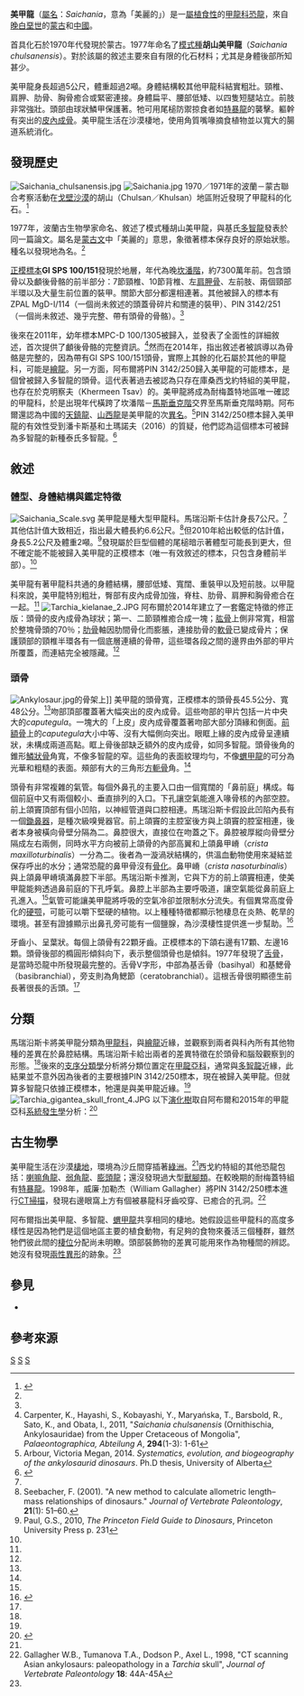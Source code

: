 {{Automatic Taxobox
| taxon = Saichania
| status = fossil
| fossil_range = [[晚白堊世|晚白堊世]]<br>~{{Fossil_range|75|70}}
| image = Saichania skeleton.jpg
| image_width = 200px
| image_caption = 骨架模型，位於[[新潟县|新潟]][http://www.dino-nakasato.org/ 日本恐龍王國]
| authority = {{link-en|泰瑞莎·馬瑞沿斯卡|Teresa Maryańska|Maryańska|Teresa Maryańska}}, 1977
| type_species = '''胡山美甲龍<br>''Saichania chulsanensis'''''
| type_species_authority = Maryańska, 1977
| synonyms =
*[[天鎮龍屬|天鎮龍屬]] ''Tianzhenosaurus''?<br><small>Pang & Cheng, 1998</small>
*[[山西龍屬|山西龍屬]] ''Shanxia''?<br><small>Barrett ''et al.'', 1998</small>
}}

'''美甲龍'''（[[屬名|屬名]]：''Saichania''，意為「美麗的」）是一[[屬|屬]][[植食性|植食性]]的[[甲龍科|甲龍科]][[恐龍|恐龍]]，來自[[晚白堊世|晚白堊世]]的[[蒙古|蒙古]]和[[中國|中國]]。

首具化石於1970年代發現於蒙古。1977年命名了[[模式種|模式種]]'''胡山美甲龍'''（''Saichania chulsanensis''）。對於該屬的敘述主要來自有限的化石材料；尤其是身體後部所知甚少。

美甲龍身長超過5公尺，體重超過2噸。身體結構較其他甲龍科結實粗壯。頸椎、肩胛、肋骨、胸骨癒合或緊密連接。身體扁平、腰部低矮、以四隻短腿站立。前肢非常強壯。頭部由球狀鱗甲保護著。牠可用尾槌防禦掠食者如[[特暴龍|特暴龍]]的襲擊。軀幹有突出的[[皮內成骨|皮內成骨]]。美甲龍生活在沙漠棲地，使用角質嘴喙摘食植物並以寬大的腸道系統消化。

==發現歷史==
[[File:Saichania_chulsanensis.jpg|thumb]]
[[File:Saichania.jpg|thumb]]
1970／1971年的波蘭－蒙古聯合考察活動在[[戈壁沙漠|戈壁沙漠]]的胡山（Chulsan／Khulsan）地區附近發現了甲龍科的化石。<ref name="Maryańska1977">{{cite journal |last=Maryańska |first=T. |year=1977 |title=Ankylosauridae (Dinosauria) from Mongolia |journal=Palaeontologia Polonica |volume=37 |pages=85–151 }}</ref>

1977年，波蘭古生物學家{{link-en|泰瑞莎·馬瑞沿斯卡|Teresa Maryańska}}命名、敘述了模式種胡山美甲龍，與基氏[[多智龍|多智龍]]發表於同一篇論文。屬名是[[蒙古文|蒙古文]]中「美麗的」意思，象徵著標本保存良好的原始狀態。種名以發現地為名。<ref name="Maryańska1977"/>

[[正模標本|正模標本]]'''GI SPS 100/151'''發現於{{link-en|西戈約特組|Barun Goyot Formation}}地層，年代為晚[[坎潘階|坎潘階]]，約7300萬年前。包含頭骨以及顱後骨骼的前半部分：7節頸椎、10節背椎、左[[肩胛骨|肩胛骨]]、左前肢、兩個頸部半環以及大量生前位置的裝甲。關節大部分都還相連著。其他被歸入的標本有ZPAL MgD-I/114（一個尚未敘述的頭蓋骨碎片和關連的裝甲）、PIN 3142/251（一個尚未敘述、幾乎完整、帶有頭骨的骨骼）。<ref name="Maryańska1977"/>

後來在2011年，幼年標本MPC-D 100/1305被歸入，並發表了全面性的詳細敘述，首次提供了顱後骨骼的完整資訊。<ref>Carpenter, K., Hayashi, S., Kobayashi, Y., Maryańska, T., Barsbold, R., Sato, K., and Obata, I., 2011, "''Saichania chulsanensis'' (Ornithischia, Ankylosauridae) from the Upper Cretaceous of Mongolia", ''Palaeontographica, Abteilung A'', '''294'''(1-3): 1-61</ref>然而在2014年，{{link-en|維多利亞·阿布爾|Victoria Arbour}}指出敘述者被誤導以為骨骼是完整的，因為帶有GI SPS 100/151頭骨，實際上其餘的化石屬於其他的甲龍科，可能是[[繪龍|繪龍]]。另一方面，阿布爾將PIN 3142/250歸入美甲龍的可能標本，是個曾被歸入多智龍的頭骨。這代表著過去被認為只存在庫桑西戈約特組的美甲龍，也存在於克明察夫（Khermeen Tsav）的{{link-en|耐梅蓋特組|Nemegt Formation}}。美甲龍將成為耐梅蓋特地區唯一確認的甲龍科，於是出現年代橫跨了坎潘階－[[馬斯垂克階|馬斯垂克階]]交界至馬斯垂克階時期。阿布爾還認為中國的[[天鎮龍|天鎮龍]]、[[山西龍|山西龍]]是美甲龍的次[[異名|異名]]。<ref name="Arbour2014">Arbour, Victoria Megan, 2014. ''Systematics, evolution, and biogeography of the ankylosaurid dinosaurs''. Ph.D thesis, University of Alberta</ref>PIN 3142/250標本歸入美甲龍的有效性受到潘卡斯基和土瑪諾夫（2016）的質疑，他們認為這個標本可被歸為多智龍的新種泰氏多智龍。<ref>{{cite journal |author1=Paul Penkalski |author2=Tatiana Tumanova |year=2016 |title=The cranial morphology and taxonomic status of ''Tarchia'' (Dinosauria: Ankylosauridae) from the Upper Cretaceous of Mongolia |journal=Cretaceous Research |volume=in press |doi=10.1016/j.cretres.2016.10.004 }}</ref>

==敘述==
===體型、身體結構與鑑定特徵===
[[File:Saichania_Scale.svg|thumb]]
美甲龍是種大型甲龍科。馬瑞沿斯卡估計身長7公尺。<ref name="Maryańska1977"/>其他估計值大致相近，指出最大體長約6.6公尺。<ref name="seebacher2001">Seebacher, F. (2001). "A new method to calculate allometric length–mass relationships of dinosaurs." ''Journal of Vertebrate Paleontology'', '''21'''(1): 51–60.{{cite web |url=http://www.bio.usyd.edu.au/staff/fseebacher/Lab_homepage/Publications/2000-2001/Seebacher%202001_JVP.pdf |title=Archived copy |access-date=2009-11-26 |archive-url=https://web.archive.org/web/20080727025106/http://www.bio.usyd.edu.au/staff/fseebacher/Lab_homepage/Publications/2000-2001/Seebacher%202001_JVP.pdf |archive-date=2008-07-27 }}</ref>但2010年{{link-en|葛瑞格利·保羅|Gregory S. Paul}}給出較低的估計值，身長5.2公尺及體重2噸。<ref name="Paul2010">Paul, G.S., 2010, ''The Princeton Field Guide to Dinosaurs'', Princeton University Press p. 231</ref>發現屬於巨型個體的尾槌暗示著體型可能長到更大，但不確定能不能被歸入美甲龍的正模標本（唯一有效敘述的標本，只包含身體前半部）。<ref name="Arbour2014"/>

美甲龍有著甲龍科共通的身體結構，腰部低矮、寬闊、重裝甲以及短前肢。以甲龍科來說，美甲龍特別粗壯，臀部有皮內成骨加強，脊柱、肋骨、肩胛和胸骨癒合在一起。<ref name="Maryańska1977"/>
[[File:Tarchia_kielanae_2.JPG|thumb]]
阿布爾於2014年建立了一套鑑定特徵的修正版：頭骨的皮內成骨為球狀；第一、二節頸椎癒合成一塊；[[肱骨|肱骨]]上側非常寬，相當於整塊骨頭的70％；[[肋骨|肋骨]]軸因肋間骨化而膨脹，連接肋骨的[[軟骨|軟骨]]已變成骨片；保護頸部的頸椎半環各有一個底層連續的骨帶，這些環各段之間的邊界由外部的甲片所覆蓋，而連結完全被隱藏。<ref name="Arbour2014"/>

===頭骨===
[[File:Ankylosaur.jpg|thumb]]{{link-en|Cf.|Cf.|比較標本|Cf.}}的骨架上]]
美甲龍的頭骨寬，正模標本的頭骨長45.5公分、寬48公分。<ref name="Maryańska1977"/>吻部頂部覆蓋著大幅突出的皮內成骨。這些吻部的甲片包括一片中央大的''caputegula''。一塊大的「上皮」皮內成骨覆蓋著吻部大部分頂緣和側面。[[前額骨|前額骨]]上的''caputegula''大小中等、沒有大幅側向突出。眼眶上緣的皮內成骨呈連續狀，未構成兩道高點。眶上骨後部缺乏額外的皮內成骨，如同多智龍。頭骨後角的錐形[[鱗狀骨|鱗狀骨]]角寬，不像多智龍的窄。這些角的表面紋理均勻，不像[[蝟甲龍|蝟甲龍]]的可分為光華和粗糙的表面。頰部有大的三角形[[方軛骨|方軛骨]]角。<ref name="Arbour2014"/>

頭骨有非常複雜的氣管。每個外鼻孔的主要入口由一個寬闊的「鼻前庭」構成。每個前庭中又有兩個較小、垂直排列的入口。下孔讓空氣能進入喙骨核的內部空腔。前上頜竇頂部有個小凹陷，以神經管道與口腔相連。馬瑞沿斯卡假設此凹陷內長有一個[[犁鼻器|鋤鼻器]]，是種次級嗅覺器官。前上頜竇的主腔室後方與上頜竇的腔室相連，後者本身被橫向骨壁分隔為二。鼻腔很大，直接位在吻蓋之下。鼻腔被厚縱向骨壁分隔成左右兩側，同時水平方向被前上頜骨的內部高翼和上頜鼻甲嵴（''crista maxilloturbinalis''）一分為二。後者為一漩渦狀結構的{{link-en|鼻甲骨|Turbinate bone}}，供溫血動物使用來凝結並保存呼出的水分；通常恐龍的鼻甲骨沒有[[成骨作用|骨化]]。鼻甲嵴（''crista nasoturbinalis''）與上頜鼻甲嵴填滿鼻腔下半部。馬瑞沿斯卡推測，它與下方的前上頜竇相連，使美甲龍能夠透過鼻前庭的下孔呼氣。鼻腔上半部為主要呼吸道，讓空氣能從鼻前庭上孔進入。<ref name="Maryańska1977"/>氣管可能讓美甲龍將呼吸的空氣冷卻並限制水分流失。有個異常高度骨化的[[硬颚|硬颚]]，可能可以嚼下堅硬的植物。以上種種特徵都顯示牠棲息在炎熱、乾旱的環境。甚至有證據顯示出鼻孔旁可能有一個鹽腺，為沙漠棲性提供進一步幫助。<ref name=EoDP>{{cite book |editor=Palmer, D.|year=1999 |title= The Marshall Illustrated Encyclopedia of Dinosaurs and Prehistoric Animals|publisher= Marshall Editions|location=London|page= 161|isbn= 1-84028-152-9}}</ref>

牙齒小、呈葉狀。每個上頜骨有22顆牙齒。正模標本的下頜右邊有17顆、左邊16顆。頭骨後部的橢圓形{{link-en|枕髁|Occipital condyles}}傾斜向下，表示整個頭骨也是傾斜。1977年發現了[[舌骨|舌骨]]，是當時恐龍中所發現最完整的。舌骨V字形，中部為基舌骨（basihyal）和基鰓骨（basibranchial），旁支則為角鰓節（ceratobranchial）。這根舌骨很明顯德生前長著很長的舌頭。<ref name="Maryańska1977"/>

==分類==
馬瑞沿斯卡將美甲龍分類為[[甲龍科|甲龍科]]，與[[繪龍|繪龍]]近緣，並觀察到兩者與科內所有其他物種的差異在於鼻腔結構。馬瑞沿斯卡給出兩者的差異特徵在於頭骨和腦殼觀察到的形態。<ref name="Maryańska1977"/>後來的[[支序分類學|支序分類學]]分析將分類位置定在[[甲龍亞科|甲龍亞科]]，通常與[[多智龍|多智龍]]近緣，此結果並不意外因為後者的{{link-en|分類操作單元|Operational taxonomic unit}}主要根據PIN 3142/250標本，現在被歸入美甲龍。但就算多智龍只依據正模標本，牠還是與美甲龍近緣。<ref name="Arbour2014"/>
[[File:Tarchia_gigantea_skull_front_4.JPG|thumb]]
以下[[演化樹|演化樹]]取自阿布爾和{{link-en|菲力·柯里|Philip J. Currie}}2015年的甲龍亞科[[系統發生學|系統發生學]]分析：<ref name="systematics ankylosaurid">{{cite journal|author1=Arbour, V. M. |author2=Currie, P. J. |year=2015|title=Systematics, phylogeny and palaeobiogeography of the ankylosaurid dinosaurs|journal=Journal of Systematic Palaeontology|pages=1–60|doi=10.1080/14772019.2015.1059985}}</ref>
{{clade| style=font-size:85%; line-height:85%
|label1=[[甲龍亞科|甲龍亞科]] Ankylosaurinae
|1={{clade
 |1={{link-en|克氏盾龍屬|Crichtonpelta}} ''Crichtonpelta''
 |2={{clade
  |1=[[白山龍屬|白山龍屬]] ''Tsagantegia''
  |2=[[浙江龍屬|浙江龍屬]] ''Zhejiangosaurus''
  |3=[[繪龍屬|繪龍屬]] ''Pinacosaurus''
  |4={{clade
   |1={{clade
    |1='''美甲龍屬 ''Saichania'''''
    |2={{clade
     |1=[[多智龍屬|多智龍屬]] ''Tarchia''
     |2=[[蝟甲龍屬|蝟甲龍屬]] ''Zaraapelta'' }} }}
   |label2=[[甲龍亞科|甲龍族]] Ankylosaurini
   |2={{clade
    |1=[[倍甲龍屬|倍甲龍屬]] ''Dyoplosaurus''
    |2={{clade
     |1={{clade
      |1=[[籃尾龍屬|籃尾龍屬]] ''Talarurus''
      |2=[[結節頭龍屬|結節頭龍屬]] ''Nodocephalosaurus'' }}
     |2={{clade
      |1={{clade
       |1=[[甲龍屬|甲龍屬]] ''Ankylosaurus''
       |2=[[無齒甲龍屬|無齒甲龍屬]] ''Anodontosaurus'' }}
      |2=[[包頭龍屬|包頭龍屬]] ''Euoplocephalus''
      |3={{clade
       |1=[[刺甲龍屬|刺甲龍屬]] ''Scolosaurus''
       |2=[[齊亞甲龍屬|齊亞甲龍屬]] ''Ziapelta'' }} }} }} }} }} }} }} }}

==古生物學==
美甲龍生活在沙漠[[棲地|棲地]]，環境為沙丘間穿插著[[綠洲|綠洲]]。<ref name="Paul2010"/>西戈約特組的其他恐龍包括：[[喇嘛角龍|喇嘛角龍]]、[[弱角龍|弱角龍]]、[[膨頭龍|膨頭龍]]；還沒發現過大型[[獸腳類|獸腳類]]。在較晚期的耐梅蓋特組有[[特暴龍|特暴龍]]。1998年，威廉·加勒杰（William Gallagher）將PIN 3142/250標本進行[[CT掃描|CT掃描]]，發現右邊眼窩上方有個被暴龍科牙齒咬穿、已癒合的孔洞。<ref>Gallagher W.B., Tumanova T.A., Dodson P., Axel L., 1998, "CT scanning Asian ankylosaurs: paleopathology in a ''Tarchia'' skull", ''Journal of Vertebrate Paleontology'' '''18''': 44A-45A</ref>

阿布爾指出美甲龍、多智龍、[[蝟甲龍|蝟甲龍]]共享相同的棲地。她假設這些甲龍科的高度多樣性是因為牠們是這個地區主要的植食動物，有足夠的食物來養活三個種群，雖然牠們彼此間的[[棲位|棲位]]分配尚未明瞭。頭部裝飾物的差異可能用來作為物種間的辨認。她沒有發現[[兩性異形|兩性異形]]的跡象。<ref name="Arbour2014"/>

==參見==
*{{link-en|甲龍類研究歷史|Timeline of ankylosaur research}}

==參考來源==
{{Reflist}}

{{Thyreophora|A.|state=expanded}}
{{Taxonbar|from=Q131544}}
{{Portalbar|生物學|恐龍}}

[[Category:上白堊紀恐龍|S]]
[[Category:亞洲恐龍|S]]
[[Category:甲龍科|S]]
